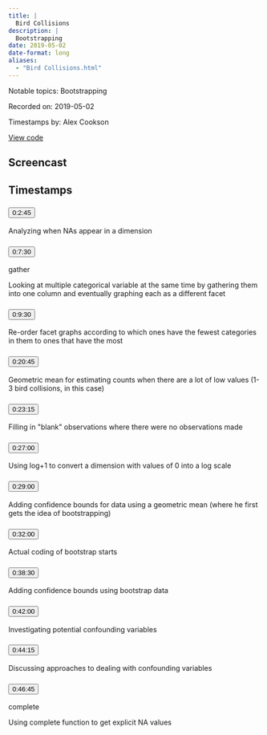 ```yaml
---
title: |
  Bird Collisions
description: |
  Bootstrapping
date: 2019-05-02
date-format: long
aliases:
  - "Bird Collisions.html"
---
```


Notable topics: Bootstrapping

Recorded on: 2019-05-02

Timestamps by: Alex Cookson

[View code](https://github.com/dgrtwo/data-screencasts/blob/master/bird-collisions.Rmd)

## Screencast

<div id="yt-player" data-video-id="zjWm__nFLXI"></div>

## Timestamps

```{=html}
<div id="topics">
  <div class="topic">
    <h3 id="ts-165">
      <button class="btn btn-link btn-timestamp" onClick="playerSkipToTimestamp(165, this)">0:2:45</button>
    </h3>
    <div class="topic_badges"><div></div><div></div></div>
    <div class="topic_description">
      <p>Analyzing when NAs appear in a dimension</p>

    </div>
  </div>
  <div class="topic">
    <h3 id="ts-450">
      <button class="btn btn-link btn-timestamp" onClick="playerSkipToTimestamp(450, this)">0:7:30</button>
    </h3>
    <div class="topic_badges"><div><span class="badge-functions badge bg-info">gather</span></div><div></div></div>
    <div class="topic_description">
      <p>Looking at multiple categorical variable at the same time by gathering them into one column and eventually graphing each as a different facet</p>

    </div>
  </div>
  <div class="topic">
    <h3 id="ts-570">
      <button class="btn btn-link btn-timestamp" onClick="playerSkipToTimestamp(570, this)">0:9:30</button>
    </h3>
    <div class="topic_badges"><div></div><div></div></div>
    <div class="topic_description">
      <p>Re-order facet graphs according to which ones have the fewest categories in them to ones that have the most</p>

    </div>
  </div>
  <div class="topic">
    <h3 id="ts-1245">
      <button class="btn btn-link btn-timestamp" onClick="playerSkipToTimestamp(1245, this)">0:20:45</button>
    </h3>
    <div class="topic_badges"><div></div><div></div></div>
    <div class="topic_description">
      <p>Geometric mean for estimating counts when there are a lot of low values (1-3 bird collisions, in this case)</p>

    </div>
  </div>
  <div class="topic">
    <h3 id="ts-1395">
      <button class="btn btn-link btn-timestamp" onClick="playerSkipToTimestamp(1395, this)">0:23:15</button>
    </h3>
    <div class="topic_badges"><div></div><div></div></div>
    <div class="topic_description">
      <p>Filling in &quot;blank&quot; observations where there were no observations made</p>

    </div>
  </div>
  <div class="topic">
    <h3 id="ts-1620">
      <button class="btn btn-link btn-timestamp" onClick="playerSkipToTimestamp(1620, this)">0:27:00</button>
    </h3>
    <div class="topic_badges"><div></div><div></div></div>
    <div class="topic_description">
      <p>Using log+1 to convert a dimension with values of 0 into a log scale</p>

    </div>
  </div>
  <div class="topic">
    <h3 id="ts-1740">
      <button class="btn btn-link btn-timestamp" onClick="playerSkipToTimestamp(1740, this)">0:29:00</button>
    </h3>
    <div class="topic_badges"><div></div><div></div></div>
    <div class="topic_description">
      <p>Adding confidence bounds for data using a geometric mean (where he first gets the idea of bootstrapping)</p>

    </div>
  </div>
  <div class="topic">
    <h3 id="ts-1920">
      <button class="btn btn-link btn-timestamp" onClick="playerSkipToTimestamp(1920, this)">0:32:00</button>
    </h3>
    <div class="topic_badges"><div></div><div></div></div>
    <div class="topic_description">
      <p>Actual coding of bootstrap starts</p>

    </div>
  </div>
  <div class="topic">
    <h3 id="ts-2310">
      <button class="btn btn-link btn-timestamp" onClick="playerSkipToTimestamp(2310, this)">0:38:30</button>
    </h3>
    <div class="topic_badges"><div></div><div></div></div>
    <div class="topic_description">
      <p>Adding confidence bounds using bootstrap data</p>

    </div>
  </div>
  <div class="topic">
    <h3 id="ts-2520">
      <button class="btn btn-link btn-timestamp" onClick="playerSkipToTimestamp(2520, this)">0:42:00</button>
    </h3>
    <div class="topic_badges"><div></div><div></div></div>
    <div class="topic_description">
      <p>Investigating potential confounding variables</p>

    </div>
  </div>
  <div class="topic">
    <h3 id="ts-2655">
      <button class="btn btn-link btn-timestamp" onClick="playerSkipToTimestamp(2655, this)">0:44:15</button>
    </h3>
    <div class="topic_badges"><div></div><div></div></div>
    <div class="topic_description">
      <p>Discussing approaches to dealing with confounding variables</p>

    </div>
  </div>
  <div class="topic">
    <h3 id="ts-2805">
      <button class="btn btn-link btn-timestamp" onClick="playerSkipToTimestamp(2805, this)">0:46:45</button>
    </h3>
    <div class="topic_badges"><div><span class="badge-functions badge bg-info">complete</span></div><div></div></div>
    <div class="topic_description">
      <p>Using complete function to get explicit NA values</p>

    </div>
  </div>
</div>
```
     
<script>
// 2. This code loads the IFrame Player API code asynchronously.
var tag = document.createElement("script");

tag.src = "https://www.youtube.com/iframe_api";
var firstScriptTag = document.getElementsByTagName("script")[0];
firstScriptTag.parentNode.insertBefore(tag, firstScriptTag);

// 3. This function creates an <iframe> (and YouTube player)
//    after the API code downloads.
var videoId = document.getElementById("yt-player").dataset.videoId;
var player;
function onYouTubeIframeAPIReady() {
  player = new YT.Player("yt-player", {
    height: "486",
    width: "864",
    videoId: videoId,
    playerVars: {
      "playsinline": 1
    },
    events: {
      onStateChange: function(event) {
        if (event.data == YT.PlayerState.PLAYING) {
          followTimestamps()
        }
      }
    }
  });
}

function playerSkipToTimestamp(seconds, tsElement) {
  player.seekTo(seconds, true)
  tsElement.scrollIntoView()
  document.getElementById("screencast").scrollIntoView()
}

const timestamps = Array.from(document.querySelectorAll('.topic h3[id^="ts-"]'))
  .map(el => el.id.replace('ts-', ''))

function followTimestamps() {
  if (player.getPlayerState() !== 1) {
    return
  }
  const currentTime = `${Math.floor(player.getCurrentTime())}`
  if (timestamps.includes(currentTime)) {
    const el = document.getElementById(`ts-${currentTime}`)
    if (el) {
      el.scrollIntoView()
      document.getElementById("screencast").scrollIntoView()
    }
  }
  setTimeout(followTimestamps, 1000)
}
</script>
